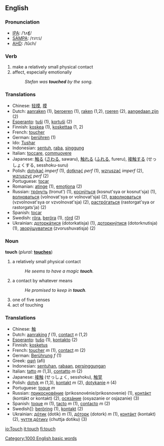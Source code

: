 ==English==

===Pronunciation===
*[[w:IPA|IPA]]: /ˈtʌʧ/
*[[w:SAMPA|SAMPA]]: /<tt>tVtS</tt>/
*[[w:AHD|AHD]]: /tûch/

=== Verb ===
{{en-infl-reg-sibilant|tou|ch|}}
# make a relatively small physical contact
# affect, especially emotionally 
#: ''Stefan was '''touched''' by the song.''

=== Translations ===
*Chinese: [[轻摸]], [[摸]]
*Dutch: [[aanraken]] (1), [[beroeren]] (1), [[raken]] (1,2), [[roeren]] (2), [[aangedaan zijn]] (2)
*[[Esperanto]]: [[tuŝi]] (1), [[kortuŝi]] (2)
*Finnish: [[koskea]] (1), [[koskettaa]] (1, 2)
*French: [[toucher]]
*German: [[berühren]] (1)
*Ido: [[Tushar]]
*Indonesian: [[sentuh]], [[raba]], [[singgung]]
*Italian: [[toccare]], [[commuovere]]
*Japanese: [[触る]] ([[さわる]], sawaru), [[触れる]] ([[ふれる]], fureru), [[接触する]] (せっしょくする, sesshoku-suru)
*Polish: [[dotykać]] ''imperf'' (1), [[dotknąć]] ''perf'' (1), [[wzruszać]] ''imperf'' (2), [[wzruszyć]] ''perf'' (2)
*Portuguese: [[tocar]]
*Romanian: [[atinge]] (1), [[emoţiona]] (2)
*Russian: [[тронуть|трóнуть]] (tronut') (1), [[коснуться|коснýться]] (kosnut'sya or kosnut'sja) (1), [[волноваться|волноваться]] (volnovat'sya or volnovat'sja) (2), [[взвлноваться|взволноваться]] (vzvolnovat'sya or vzvolnovat'sja) (2), [[расторгаться|растрóгаться]] (rastorgat'sya or rastorgats'ja) (2)
*Spanish: [[tocar]]
*Swedish: [[röra]], [[beröra]] (1), [[rörd]] (2)
*Ukrainian: [[дотоакатися|доторкáтися]] (dotorkatisja) (1), [[доторкнутися|доторкнýтися]] (dotorknutisja) (1), [[зворкшкватися|зворýшуватися]] (zvorushuvatisja) (2)

=== Noun ===
'''touch'''  (''plural:'' '''[[touches]]''')

# a relatively small physical contact
#:''He seems to have a magic '''touch'''.''
# a contact by whatever means
#:''He promised to keep in '''touch'''.''
# one of five senses
# act of touching

=== Translations ===
*Chinese: [[触]]
*Dutch: [[aanraking]] ''f'' (1), [[contact]] ''n'' (1,2)
*[[Esperanto]]: [[tuŝo]] (1), [[kontakto]] (2)
*Finnish: [[kosketus]]
*French: [[toucher]] ''m'' (1), [[contact]] ''m'' (2)
*German: [[Berührung]] ''f'' (1)
*Greek: [[αφή]] (afi)
*Indonesian: [[sentuh|sentuhan]], [[raba|rabaan]], [[singgung|persinggungan]]
*Italian: [[tatto]] ''m'' (1,3), [[contatto]] ''m'' (2)
*Japanese: [[接触]] (せっしょく, sesshoku), [[触覚]]
*Polish: [[dotyk]] ''m'' (1,3), [[kontakt]] ''m'' (2), [[dotykanie]] ''n'' (4)
*Portuguese: [[toque]] ''m''
*Russian: [[прикосновение|прикосновéние]] (prikosnovénie/prikosnovenie) (1), [[контакт|контáкт]] (kontákt or kontakt) (2), [[осязание|осязáние]] (osyazanie or osjazanie) (3)
*Spanish: [[toque]] ''m'' (1), [[tacto]] ''m'' (1), [[contacto]] ''m'' (2)
*Swedish]]: [[beröring]] (1), [[kontakt]] (2)
*Ukrainian: [[дотик|дóтик]] (dotik) ''m'' (1), [[доторк|дóторк]] (dotork) ''m'' (1), [[контакт|контáкт]] (kontakt) (2), [[чуття дотику|чуття дóтику]] (chuttja dotiku) (3)

[[Category:1000 English basic words]]

[[io:Touch]]
[[it:touch]]
[[fi:touch]]